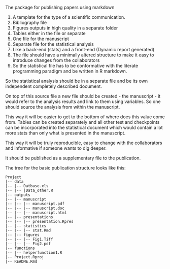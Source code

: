 The package for publishing papers using markdown

1. A template for the type of a scientific communication.
2. Bibliography file
3. Figures outputs in high quality in a separate folder
4. Tables either in the file or separate
5. One file for the manuscript
6. Separate file for the statistical analysis
7. Like a back-end (stats) and a front-end (Dynamic report generated)
8. The file should have a minimally altered structure to make it easy to
    introduce changes from the collaborators
9. So the statistical file has to be conformative with the literate programming paradigm and be written in R markdown.


So the statistical analysis should be in a separate file and be its own independent completely described document.

On top of this source file a new file should be created - the manuscript - it would refer to the analysis results and link to them using variables.
So one should source the analysis from within the manuscript.

This way it will be easier to get to the bottom of where does this value come from.
Tables can be created separately and all other test and checkpoints can be incorporated into the statistical document which would contain a lot more stats than only what is presented in the manuscript.

This way it will be truly reproducible, easy to change with the collaborators and informative if someone wants to dig deeper.

It should be published as a supplementary file to the publication.

The tree for the basic publication structure looks like this:

```
Project
|-- data
|-- |-- Datbase.xls
|-- |-- |Data_other.R
|-- outputs
|-- |-- manuscript
|-- |-- |-- manuscript.pdf
|-- |-- |-- manuscript.doc
|-- |-- |-- manuscript.html
|-- |-- presentations
|-- |-- |-- presentation.Rpres
|-- |-- statistics
|-- |-- |-- stat.Rmd
|-- |-- figures
|-- |-- |-- Fig1.Tiff
|-- |-- |-- Fig2.pdf
|-- functions
|-- |-- helperfunction1.R
|-- Project.Rproj
|-- README.Rmd
```
